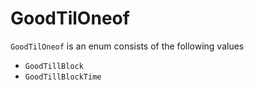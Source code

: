 # GoodTilOneof

`GoodTilOneof` is an enum consists of the following values

- `GoodTillBlock`
- `GoodTillBlockTime`
